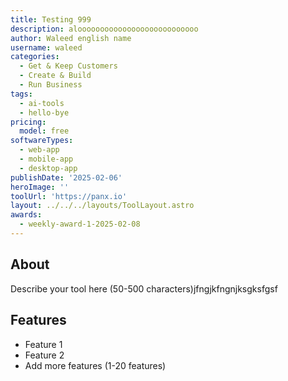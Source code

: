 ```yaml
---
title: Testing 999
description: alooooooooooooooooooooooooooo
author: Waleed english name
username: waleed
categories:
  - Get & Keep Customers
  - Create & Build
  - Run Business
tags:
  - ai-tools
  - hello-bye
pricing:
  model: free
softwareTypes:
  - web-app
  - mobile-app
  - desktop-app
publishDate: '2025-02-06'
heroImage: ''
toolUrl: 'https://panx.io'
layout: ../../../layouts/ToolLayout.astro
awards:
  - weekly-award-1-2025-02-08
---
```

## About
Describe your tool here (50-500 characters)jfngjkfngnjksgksfgsf

## Features
- Feature 1
- Feature 2
- Add more features (1-20 features)

